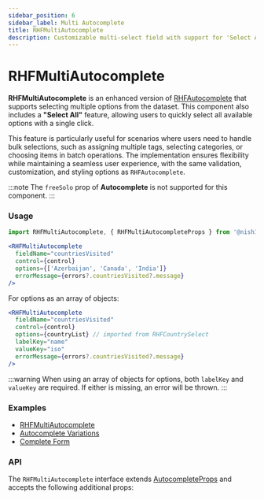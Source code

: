 ```yaml
---
sidebar_position: 6
sidebar_label: Multi Autocomplete
title: RHFMultiAutocomplete
description: Customizable multi-select field with support for 'Select All' functionality and flexible options as arrays or object arrays. Perfect for dynamic forms and validations.
---
```



# RHFMultiAutocomplete

**RHFMultiAutocomplete** is an enhanced version of [RHFAutocomplete](./RHFAutocomplete.mdx)
that supports selecting multiple options from the dataset. This component also includes
a **"Select All"** feature, allowing users to quickly select all available options with a single click.

This feature is particularly useful for scenarios where users need to handle bulk selections,
such as assigning multiple tags, selecting categories, or choosing items in batch operations.
The implementation ensures flexibility while maintaining a seamless user experience, with the
same validation, customization, and styling options as `RHFAutocomplete`.

:::note
The `freeSolo` prop of **Autocomplete** is not supported for this component.
:::

### Usage

```js
import RHFMultiAutocomplete, { RHFMultiAutocompleteProps } from '@nish1896/rhf-mui-components/mui/multi-autocomplete';
```

```jsx
<RHFMultiAutocomplete
  fieldName="countriesVisited"
  control={control}
  options={['Azerbaijan', 'Canada', 'India']}
  errorMessage={errors?.countriesVisited?.message}
/>
```

For options as an array of objects:

```jsx
<RHFMultiAutocomplete
  fieldName="countriesVisited"
  control={control}
  options={countryList} // imported from RHFCountrySelect
  labelKey="name"
  valueKey="iso"
  errorMessage={errors?.countriesVisited?.message}
/>
```

:::warning
When using an array of objects for options, both `labelKey` and `valueKey` 
are required. If either is missing, an error will be thrown.
:::

### Examples
- [RHFMultiAutocomplete](https://rhf-mui-components-examples.netlify.app/autocomplete)
- [Autocomplete Variations](https://mui.com/material-ui/react-autocomplete/#playground)
- [Complete Form](https://rhf-mui-components-examples.netlify.app/complete-form)

### API
The `RHFMultiAutocomplete` interface extends [AutocompleteProps](https://mui.com/material-ui/api/autocomplete/)
and accepts the following additional props:

<RHFMultiAutocompletePropsTable />